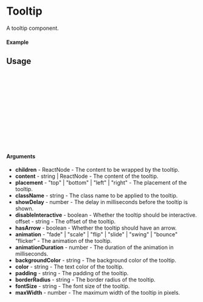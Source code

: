 
<Meta of={Tooltip} title="Tooltip" />

# Tooltip

A tooltip component.

#### Example

<Canvas of={Tooltip.Default} />

## Usage

```ts
import {Tooltip} from "react-simtip";

const Example = () => {
  return (
      <Tooltip
        content="Tooltip content"
      >
        <span>Hover me</span>
      </Tooltip>
  );
};

export default Example;
```

#### Arguments

- **children** - ReactNode - The content to be wrapped by the tooltip.
- **content** - string | ReactNode - The content of the tooltip.
- **placement** - "top" | "bottom" | "left" | "right" - The placement of the tooltip.
- **className** - string - The class name to be applied to the tooltip.
- **showDelay** - number - The delay in milliseconds before the tooltip is shown.
- **disableInteractive** - boolean - Whether the tooltip should be interactive.
  offset - string - The offset of the tooltip.
- **hasArrow** - boolean - Whether the tooltip should have an arrow.
- **animation** - "fade" | "scale" | "flip" | "slide" | "swing" | "bounce" "flicker" - The animation of the tooltip.
- **animationDuration** - number - The duration of the animation in milliseconds.
- **backgroundColor** - string - The background color of the tooltip.
- **color** - string - The text color of the tooltip.
- **padding** - string - The padding of the tooltip.
- **borderRadius** - string - The border radius of the tooltip.
- **fontSize** - string - The font size of the tooltip.
- **maxWidth** - number - The maximum width of the tooltip in pixels.
